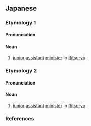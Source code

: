 ==Japanese==
{{wikipedia|lang=ja}}

===Etymology 1===
{{ja-kanjitab|yomi=irr|sort=しょう}}

====Pronunciation====
{{ja-pron|yomi=irr|しょう|acc=1|acc_ref=DJR}}

====Noun====
{{ja-noun|しょう|hhira=せう}}

# [[junior]] [[assistant]] [[minister]] in [[w:Ritsuryō|Ritsuryō]]

===Etymology 2===
{{ja-kanjitab|しょう|ゆう|yomi=j}}

====Pronunciation====
{{ja-pron|yomi=j|しょうゆう}}

====Noun====
{{ja-noun|しょうゆう|hhira=せういう}}

# [[junior]] [[assistant]] [[minister]] in [[w:Ritsuryō|Ritsuryō]]

===References===
<references/>